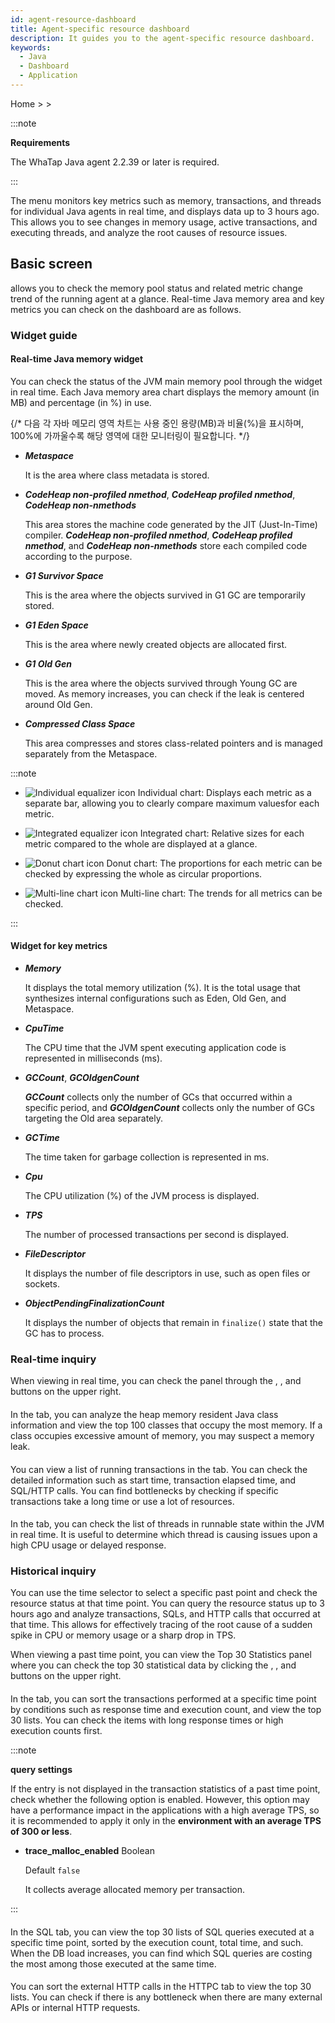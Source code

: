 ```yaml
---
id: agent-resource-dashboard
title: Agent-specific resource dashboard
description: It guides you to the agent-specific resource dashboard.
keywords:
  - Java
  - Dashboard
  - Application
---
```


Home &gt; <Cmdname sid="side_dashboard" className="uitext" /> &gt; <Cmdname sid="side_agentResourceDashboard" className="uitext" />

:::note 

**Requirements**

The WhaTap Java agent 2.2.39 or later is required. 

:::

The <Cmdname sid="side_agentResourceDashboard" className="uitext" /> menu monitors key metrics such as memory, transactions, and threads for individual Java agents in real time, and displays data up to 3 hours ago. This allows you to see changes in memory usage, active transactions, and executing threads, and analyze the root causes of resource issues.

<ImgLang img="apm-java-agent-resource-dashboard.png" desc="Agent Resource Dashboard" />

## Basic screen

<Cmdname sid="side_agentResourceDashboard" className="uitext" /> allows you to check the memory pool status and related metric change trend of the running agent at a glance. Real-time Java memory area and key metrics you can check on the dashboard are as follows.

### Widget guide

#### Real-time Java memory widget

You can check the status of the JVM main memory pool through the <Cmdname sid="TTL09121" className="uitext" /> widget in real time. Each Java memory area chart displays the memory amount (in MB) and percentage (in %) in use.

{/* 다음 각 자바 메모리 영역 차트는 사용 중인 용량(MB)과 비율(%)을 표시하며, 100%에 가까울수록 해당 영역에 대한 모니터링이 필요합니다. */}

- ***Metaspace***

  It is the area where class metadata is stored. 

- ***CodeHeap non-profiled nmethod***, ***CodeHeap profiled nmethod***, ***CodeHeap non-nmethods***

  This area stores the machine code generated by the JIT (Just-In-Time) compiler. ***CodeHeap non-profiled nmethod***, ***CodeHeap profiled nmethod***, and ***CodeHeap non-nmethods*** store each compiled code according to the purpose.

- ***G1 Survivor Space***

  This is the area where the objects survived in G1 GC are temporarily stored.

- ***G1 Eden Space***

  This is the area where newly created objects are allocated first.

- ***G1 Old Gen***

  This is the area where the objects survived through Young GC are moved. As memory increases, you can check if the leak is centered around Old Gen.

- ***Compressed Class Space***

  This area compresses and stores class-related pointers and is managed separately from the Metaspace.

:::note 

- ![Individual equalizer icon](/img/ic-equalizer-chart.svg) Individual chart: Displays each metric as a separate bar, allowing you to clearly compare maximum values ​​for each metric. 

- ![Integrated equalizer icon](/img/ic-bar-chart.svg) Integrated chart: Relative sizes for each metric compared to the whole are displayed at a glance.

- ![Donut chart icon](/img/ic-pie-chart.svg) Donut chart: The proportions for each metric can be checked by expressing the whole as circular proportions. 

- ![Multi-line chart icon](/img/ic-multiline-chart2.svg) Multi-line chart: The trends for all metrics can be checked. 

:::

#### Widget for key metrics

<Columns>
<Column className="text--left width--60">

- ***Memory***

  It displays the total memory utilization (%). It is the total usage that synthesizes internal configurations such as Eden, Old Gen, and Metaspace.

- ***CpuTime***

  The CPU time that the JVM spent executing application code is represented in milliseconds (ms). 

- ***GCCount***, ***GCOldgenCount***

  ***GCCount*** collects only the number of GCs that occurred within a specific period, and ***GCOldgenCount*** collects only the number of GCs targeting the Old area separately.

- ***GCTime***

  The time taken for garbage collection is represented in ms. 

</Column>
<Column className="text--left">

- ***Cpu***

  The CPU utilization (%) of the JVM process is displayed.

- ***TPS***

  The number of processed transactions per second is displayed. 

- ***FileDescriptor***

  It displays the number of file descriptors in use, such as open files or sockets.

- ***ObjectPendingFinalizationCount***

  It displays the number of objects that remain in `finalize()` state that the GC has to process. 

</Column>
</Columns>

### Real-time inquiry

When viewing in real time, you can check the <Cmdname sid="TTL09459" className="uitext" /> panel through the <Cmdname sid="heap_histogram" className="uitext" />, <Cmdname sid="active_transaction" className="uitext" />, and <Cmdname sid="BTN09457" className="uitext" /> buttons on the upper right. 

<ImgLang img="apm-java-agent-resource-dashboard-resource.png" desc="Agent Resource Dashboard Realtime" />

#### <Cmdname sid="heap_histogram" className="uitext" />

In the <Cmdname sid="heap_histogram" className="uitext" /> tab, you can analyze the heap memory resident Java class information and view the top 100 classes that occupy the most memory. If a class occupies excessive amount of memory, you may suspect a memory leak.

#### <Cmdname sid="active_transaction" className="uitext" />

You can view a list of running transactions in the <Cmdname sid="active_transaction" className="uitext" /> tab. You can check the detailed information such as start time, transaction elapsed time, and SQL/HTTP calls. You can find bottlenecks by checking if specific transactions take a long time or use a lot of resources.

#### <Cmdname sid="BTN09457" className="uitext" />

In the <Cmdname sid="BTN09457" className="uitext" /> tab, you can check the list of threads in runnable state within the JVM in real time. It is useful to determine which thread is causing issues upon a high CPU usage or delayed response.

### Historical inquiry

You can use the time selector to select a specific past point and check the resource status at that time point. You can query the resource status up to 3 hours ago and analyze transactions, SQLs, and HTTP calls that occurred at that time. This allows for effectively tracing of the root cause of a sudden spike in CPU or memory usage or a sharp drop in TPS.

<Columns>
<Column className="text--left width--40">
<ImgLang img="apm-java-agent-resource-dashboard-history.png" desc="History Data sc" />
</Column>
<Column className="text--left width--60">
When viewing a past time point, you can view the <UI>Top 30 Statistics</UI> panel where you can check the top 30 statistical data by clicking the <Cmdname sid="transaction" className="uitext" />, <Cmdname sid="statistics_sql" className="uitext" />, and <Cmdname sid="BTN09458" className="uitext" /> buttons on the upper right. 
</Column>
</Columns>

<ImgLang img="apm-java-agent-resource-dashboard-stat.png" desc="Agent Resource Dashboard History" />

#### <Cmdname sid="transaction_statistics" className="uitext" />

In the <Cmdname sid="transaction" className="uitext" /> tab, you can sort the transactions performed at a specific time point by conditions such as response time and execution count, and view the top 30 lists. You can check the items with long response times or high execution counts first.

:::note 

**<Cmdname sid="TTL06975" /> query settings**

If the <Cmdname sid="TTL06975" className="uitext" /> entry is not displayed in the transaction statistics of a past time point, check whether the following option is enabled. However, this option may have a performance impact in the applications with a high average TPS, so it is recommended to apply it only in the **environment with an average TPS of 300 or less**.

- **trace_malloc_enabled** <span class='type'>Boolean</span>

  Default `false`

  It collects average allocated memory per transaction.

:::

#### <Cmdname sid="statistics_sql" className="uitext" />

In the <UI>SQL</UI> tab, you can view the top 30 lists of SQL queries executed at a specific time point, sorted by the execution count, total time, and such. When the DB load increases, you can find which SQL queries are costing the most among those executed at the same time.

#### <Cmdname sid="BTN09458" className="uitext" />

You can sort the external HTTP calls in the <UI>HTTPC</UI> tab to view the top 30 lists. You can check if there is any bottleneck when there are many external APIs or internal HTTP requests.
